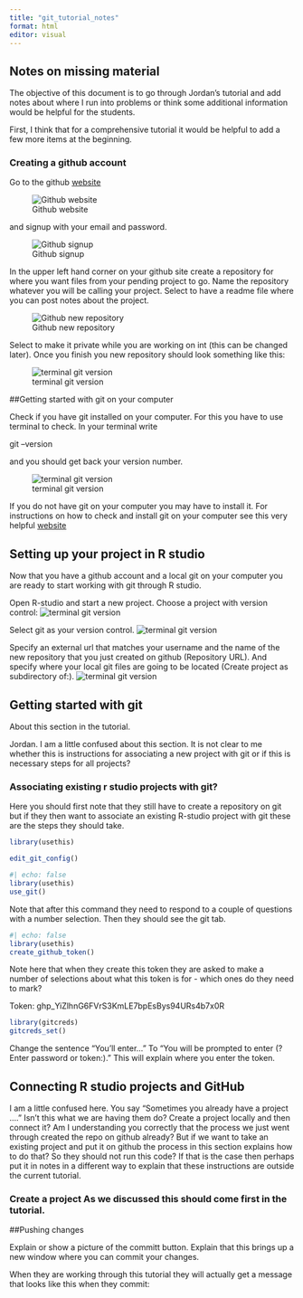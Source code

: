 ```yaml
---
title: "git_tutorial_notes"
format: html
editor: visual
---
```


## Notes on missing material

The objective of this document is to go through Jordan's tutorial and add notes about where I run into problems or think some additional information would be helpful for the students.

First, I think that for a comprehensive tutorial it would be helpful to add a few more items at the beginning.

### Creating a github account

Go to the github [website](http://github.com)

![Github website](figures/1.PNG)

and signup with your email and password.

![Github signup](figures/2.PNG)

In the upper left hand corner on your github site create a repository for where you want files from your pending project to go. Name the repository whatever you will be calling your project. Select to have a readme file where you can post notes about the project.

![Github new repository](figures/3.PNG)

Select to make it private while you are working on int (this can be changed later). Once you finish you new repository should look something like this:

![terminal git version](figures/4.PNG)

##Getting started with git on your computer

Check if you have git installed on your computer. For this you have to use terminal to check. In your terminal write

git --version

and you should get back your version number.

![terminal git version](figures/8.PNG)

If you do not have git on your computer you may have to install it. For instructions on how to check and install git on your computer see this very helpful [website](https://jennybc.github.io/2014-05-12-ubc/ubc-r/session03_git.html)

## Setting up your project in R studio

Now that you have a github account and a local git on your computer you are ready to start working with git through R studio.

Open R-studio and start a new project. Choose a project with version control: ![terminal git version](figures/5.PNG)

Select git as your version control. ![terminal git version](figures/6.PNG)

Specify an external url that matches your username and the name of the new repository that you just created on github (Repository URL). And specify where your local git files are going to be located (Create project as subdirectory of:). ![terminal git version](figures/7.PNG)

## Getting started with git

About this section in the tutorial.

Jordan.  I am a little confused about this section.  It is not clear to me whether this is instructions for associating a new project with git or if this is necessary steps for all projects?

### Associating existing r studio projects with git?

Here you should first note that they still have to create a repository on git but if they then want to associate an existing R-studio project with git these are the steps they should take.

```r
library(usethis)
```

<!-- Remind readers here that if they don't have the "usethis" package they should install it -->

```r
edit_git_config()
```

```r
#| echo: false
library(usethis)
use_git()
```

Note that after this command they need to respond to a couple of questions with a number selection. Then they should see the git tab.

<!-- Include a note in the  quarto tutorial that if the git tab does not appear they may need to install Xcode and homebrew-->

```r
#| echo: false
library(usethis)
create_github_token()
```

Note here that when they create this token they are asked to make a number of selections about what this token is for - which ones do they need to mark?

Token:  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
```r
library(gitcreds) 
gitcreds_set()
```
Change the sentence "You'll enter..." To "You will be prompted to enter (? Enter password or token:)." This will explain where you enter the token.

## Connecting R studio projects and GitHub

I am a little confused here. You say "Sometimes you already have a project ...." Isn't this what we are having them do? Create a project locally and then connect it? Am I understanding you correctly that the process we just went through created the repo on github already? But if we want to take an existing project and put it on github the process in this section explains how to do that? So they should not run this code? If that is the case then perhaps put it in notes in a different way to explain that these instructions are outside the current tutorial.

### Create a project As we discussed this should come first in the tutorial.

##Pushing changes

Explain or show a picture of the committ button. Explain that this brings up a new window where you can commit your changes.

When they are working through this tutorial they will actually get a message that looks like this when they commit:
